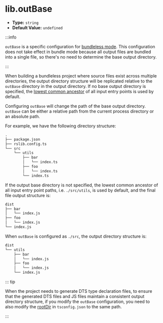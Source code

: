 # lib.outBase

- **Type:** `string`
- **Default Value:** `undefined`

:::info

`outBase` is a specific configuration for [bundleless mode](/guide/basic/output-structure#bundle--bundleless). This configuration does not take effect in bundle mode because all output files are bundled into a single file, so there's no need to determine the base output directory.

:::

When building a bundleless project where source files exist across multiple directories, the output directory structure will be replicated relative to the `outBase` directory in the output directory. If no base output directory is specified, the [lowest common ancestor](https://en.wikipedia.org/wiki/Lowest_common_ancestor) of all input entry points is used by default.

Configuring `outBase` will change the path of the base output directory. `outBase` can be either a relative path from the current process directory or an absolute path.

For example, we have the following directory structure:

```txt
.
├── package.json
├── rslib.config.ts
└── src
    └── utils
        ├── bar
        │   └── index.ts
        ├── foo
        │   └── index.ts
        └── index.ts
```

If the output base directory is not specified, the lowest common ancestor of all input entry point paths, i.e. `./src/utils`, is used by default, and the final file output structure is:

```txt
dist
├── bar
│   └── index.js
├── foo
│   └── index.js
└── index.js
```

When `outBase` is configured as `./src`, the output directory structure is:

```txt
dist
└── utils
    ├── bar
    │   └── index.js
    ├── foo
    │   └── index.js
    └── index.js
```

::: tip

When the project needs to generate DTS type declaration files, to ensure that the generated DTS files and JS files maintain a consistent output directory structure, if you modify the `outBase` configuration, you need to also modify the [rootDir](https://www.typescriptlang.org/tsconfig/rootDir.html) in `tsconfig.json` to the same path.

:::
